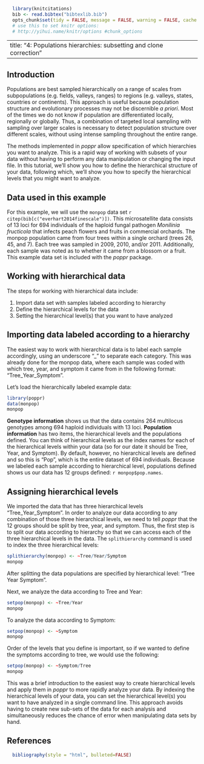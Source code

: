 ```r
  library(knitcitations)
  bib <- read.bibtex("bibtexlib.bib")
  opts_chunk$set(tidy = FALSE, message = FALSE, warning = FALSE, cache = TRUE) 
  # use this to set knitr options: 
  # http://yihui.name/knitr/options #chunk_options
```
---
title: "4: Populations hierarchies: subsetting and clone correction"
---

Introduction
-----
Populations are best sampled hierarchically on a range of scales from subpopulations (e.g. fields, valleys, ranges) to regions (e.g. valleys, states, countries or continents). This approach is useful because population structure and evolutionary processes may not be discernible *a priori*. Most of the times we do not know if population are differentiated locally, regionally or globally.  Thus, a combination of targeted local sampling with sampling over larger scales is necessary to detect population structure over different scales, without using intense sampling throughout the entire range.  

The methods implemented in *poppr* allow specification of which hierarchies you want to analyze.  This is a rapid way of working with subsets of your data without having to perform any data manipulation or changing the input file.  In this tutorial, we'll show you how to define the hierarchical structure of your data, following which, we'll show you how to specify the hierarchical levels that you might want to analyze.

Data used in this example
----
For this example, we will use  the `monpop` data set `r citep(bib[c("everhart2014finescale")])`.  This microsatellite data consists of 13 loci for 694 individuals of the haploid fungal pathogen *Monilinia fructicola* that infects peach flowers and fruits in commercial orchards.  The monpop population came from four trees within a single orchard (trees 26, 45, and 7). Each tree was sampled in 2009, 2010, and/or 2011.  Additionally, each sample was noted as to whether it came from a blossom or a fruit. This example data set is included with the *poppr* package. 

Working with hierarchical data
----

The steps for working with hierarchical data include:

1.  Import data set with samples labeled according to hierarchy
2.  Define the hierarchical levels for the data
3.  Setting the hierarchical level(s) that you want to have analyzed

Importing data labeled according to a hierarchy
----
The easiest way to work with hierarchical data is to label each sample accordingly, using an underscore "\_" to separate each category.  This was already done for the monpop data, where each sample was coded with which tree, year, and symptom it came from in the following format: "Tree\_Year\_Symptom". 

Let's load the hierarchically labeled example data:
```r
library(poppr)
data(monpop)
monpop
```


**Genotype information** shows us that the data contains 264 multilocus genotypes among 694 haploid individuals with 13 loci. **Population information** has two items, the hierarchical levels and the populations defined.  You can think of hierarchical levels as the index names for each of the hierarchical levels within your data (so for our date it should be Tree, Year, and Symptom).  By default, however, no hierarchical levels are defined and so this is "Pop", which is the entire dataset of 694 individuals.  Because we labeled each sample according to hierarchical level, populations defined shows us our data has 12 groups defined: `r monpop$pop.names`.  

Assigning hierarchical levels
----
We imported the data that has three hierarchical levels "Tree\_Year\_Symptom". In order to analyze our data according to any combination of those three hierarchical levels, we need to tell *poppr* that the 12 groups should be split by tree, year, and symptom.  Thus, the first step is to split our data according to hierarchy so that we can access each of the three hierarchical levels in the data.  The `splithierarchy` command is used to index the three hierarchical levels:


```r
splithierarchy(monpop) <- ~Tree/Year/Symptom
monpop
```

After splitting the data populations are specified by hierarchical level: "Tree Year Symptom". 

Next, we analyze the data according to Tree and Year:

```r
setpop(monpop) <- ~Tree/Year
monpop
```

To analyze the data according to Symptom:
````r
setpop(monpop) <- ~Symptom
monpop
````

Order of the levels that you define is important, so if we wanted to define the symptoms according to tree, we would use the following:
````r
setpop(monpop) <- ~Symptom/Tree
monpop
````

This was a brief introduction to the easiest way to create hierarchical levels and apply them in *poppr* to more rapidly analyze your data. By indexing the hierarchical levels of your data, you can set the hierarchical level(s) you want to have analyzed in a single command line.  This approach avoids having to create new sub-sets of the data for each analysis and simultaneously reduces the chance of error when manipulating data sets by hand.

References
----------
```r
  bibliography(style = "html", bulleted=FALSE)
```
